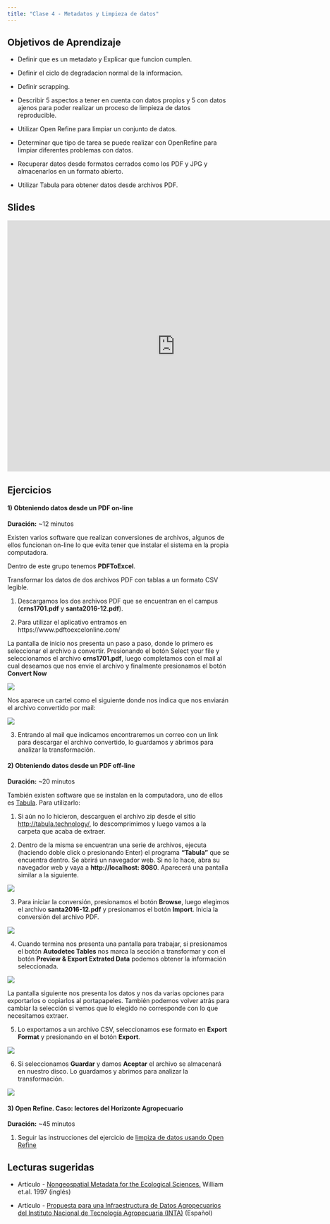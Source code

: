```yaml
---
title: "Clase 4 - Metadatos y Limpieza de datos"
---
```


## Objetivos de Aprendizaje

-   Definir que es un metadato y Explicar que funcion cumplen.

-   Definir el ciclo de degradacion normal de la informacion.

-   Definir scrapping.

-   Describir 5 aspectos a tener en cuenta con datos propios y 5 con datos ajenos para poder realizar un proceso de limpieza de datos reproducible.

-   Utilizar Open Refine para limpiar un conjunto de datos.

-   Determinar que tipo de tarea se puede realizar con OpenRefine para limpiar diferentes problemas con datos.

-   Recuperar datos desde formatos cerrados como los PDF y JPG y almacenarlos en un formato abierto.

-   Utilizar Tabula para obtener datos desde archivos PDF.

## Slides

<iframe src="https://docs.google.com/presentation/d/17a0Q3C2_DZiDPzq-L13Nd7MaJRvh1B6dnzFplbFREKs/embed?start=false&amp;loop=false&amp;delayms=3000" frameborder="0" width="760" height="569" allowfullscreen="true" mozallowfullscreen="true" webkitallowfullscreen="true">

</iframe>

## Ejercicios

#### 1) Obteniendo datos desde un PDF on-line

**Duración:** \~12 minutos

Existen varios software que realizan conversiones de archivos, algunos de ellos funcionan on-line lo que evita tener que instalar el sistema en la propia computadora.

Dentro de este grupo tenemos **PDFToExcel**.

Transformar los datos de dos archivos PDF con tablas a un formato CSV legible.

1.  Descargamos los dos archivos PDF que se encuentran en el campus (**crns1701.pdf** y **santa2016-12.pdf**).

2.  Para utilizar el aplicativo entramos en https://www.pdftoexcelonline.com/

La pantalla de inicio nos presenta un paso a paso, donde lo primero es seleccionar el archivo a convertir. Presionando el botón Select your file y seleccionamos el archivo **crns1701.pdf**, luego completamos con el mail al cual deseamos que nos envíe el archivo y finalmente presionamos el botón **Convert Now**

![](img/pdf_converter1.png)

Nos aparece un cartel como el siguiente donde nos indica que nos enviarán el archivo convertido por mail:

![](img/pdf_converter2.png)

3.  Entrando al mail que indicamos encontraremos un correo con un link para descargar el archivo convertido, lo guardamos y abrimos para analizar la transformación.

#### 2) Obteniendo datos desde un PDF off-line

**Duración:** \~20 minutos


También existen software que se instalan en la computadora, uno de ellos es [Tabula](http://tabula.technology/). Para utilizarlo:

1.  Si aún no lo hicieron, descarguen el archivo zip desde el sitio <http://tabula.technology/>, lo descomprimimos y luego vamos a la carpeta que acaba de extraer.

2.  Dentro de la misma se encuentran una serie de archivos, ejecuta (haciendo doble click o presionando Enter) el programa **"Tabula"** que se encuentra dentro. Se abrirá un navegador web. Si no lo hace, abra su navegador web y vaya a **http://localhost: 8080**. Aparecerá una pantalla similar a la siguiente.

![](img/pdf_converter3.png)


3.  Para iniciar la conversión, presionamos el botón **Browse**, luego elegimos el archivo **santa2016-12.pdf** y presionamos el botón **Import**. Inicia la conversión del archivo PDF.

![](img/pdf_converter4.png)

4.  Cuando termina nos presenta una pantalla para trabajar, si presionamos el botón **Autodetec Tables** nos marca la sección a transformar y con el botón **Preview & Export Extrated Data** podemos obtener la información seleccionada.

![](img/pdf_converter5.png)

La pantalla siguiente nos presenta los datos y nos da varias opciones para exportarlos o copiarlos al portapapeles. También podemos volver atrás para cambiar la selección si vemos que lo elegido no corresponde con lo que necesitamos extraer.

5.  Lo exportamos a un archivo CSV, seleccionamos ese formato en **Export Format** y presionando en el botón **Export**.

![](img/pdf_converter6.png)

6.  Si seleccionamos **Guardar** y damos **Aceptar** el archivo se almacenará en nuestro disco. Lo guardamos y abrimos para analizar la transformación.

![](img/pdf_converter7.png)


#### 3) Open Refine. Caso: lectores del Horizonte Agropecuario

**Duración:** \~45 minutos

1)  Seguir las instrucciones del ejercicio de [limpiza de datos usando Open Refine](docs/OpenRefine.html)


## Lecturas sugeridas

* Artículo - [Nongeospatial Metadata for the Ecological Sciences.](https://www.researchgate.net/publication/246959596_Nongeospatial_Metadata_for_the_Ecological_Sciences) William et.al. 1997 (inglés)

* Artículo - [Propuesta para una Infraestructura de Datos Agropecuarios del Instituto Nacional de Tecnología Agropecuaria (INTA)](https://inta.gob.ar/sites/default/files/inta_ida_agranda.pdf) (Español)
